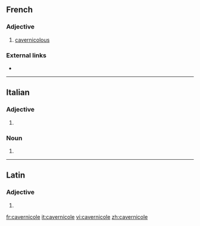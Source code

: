 ==French==

===Adjective===
{{fr-adj|mf}}

# [[cavernicolous]]

===External links===
* {{R:TLFi}}

----
==Italian==

===Adjective===
{{head|it|adjective form}}

# {{feminine plural of|cavernicolo|lang=it}}

===Noun===
{{head|it|plural}} {{g|f}}

# {{plural of|cavernicola|lang=it}}

----

==Latin==

===Adjective===
{{la-adj-form|cavernicole}}

# {{inflection of|cavernicolus||voc|m|s|lang=la}}

[[fr:cavernicole]]
[[it:cavernicole]]
[[vi:cavernicole]]
[[zh:cavernicole]]
